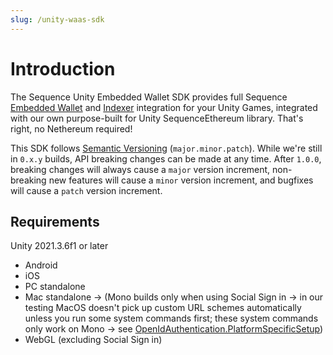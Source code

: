 ```yaml
---
slug: /unity-waas-sdk
---
```


# Introduction

The Sequence Unity Embedded Wallet SDK provides full Sequence [Embedded Wallet](/waas/intro/) and [Indexer](/indexer) integration for your Unity Games, integrated with our own purpose-built for Unity SequenceEthereum library. That's right, no Nethereum required!

This SDK follows [Semantic Versioning](https://semver.org/) (`major.minor.patch`). While we're still in `0.x.y` builds, API breaking changes can be made at any time. After `1.0.0`, breaking changes will always cause a `major` version increment, non-breaking new features will cause a `minor` version increment, and bugfixes will cause a `patch` version increment.

## Requirements
Unity 2021.3.6f1 or later
- Android
- iOS
- PC standalone
- Mac standalone -> (Mono builds only when using Social Sign in -> in our testing MacOS doesn't pick up custom URL schemes automatically unless you run some system commands first; these system commands only work on Mono -> see [OpenIdAuthentication.PlatformSpecificSetup](https://github.com/0xsequence/sequence-unity/blob/master/Assets/SequenceSDK/Authentication/OpenIdAuthenticator.cs#L89))
- WebGL (excluding Social Sign in)
